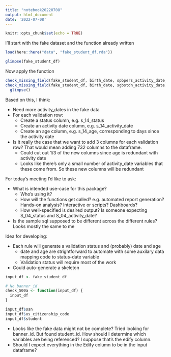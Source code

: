 ```yaml
---
title: "notebook20220708"
output: html_document
date: '2022-07-08'
---
```


```r
knitr::opts_chunk$set(echo = TRUE)
```


I'll start with the fake dataset and the function already written

```r
load(here::here("data", "fake_student_df.rda"))

glimpse(fake_student_df)
```

Now apply the function

```r
check_missing_field(fake_student_df, birth_date, spbpers_activity_date, s_14)
check_missing_field(fake_student_df, birth_date, sgbstdn_activity_date, s_14) %>% 
  glimpse()
```

Based on this, I think:

- Need more activity_dates in the fake data
- For each validation row:
    - Create a status column, e.g. s_14_status
    - Create an activity date column, e.g. s_14_activity_date
    - Create an age column, e.g. s_14_age, corresponding to days since the activity date
- Is it really the case that we want to add 3 columns for each validation row? That would mean adding 732 columns to the dataframe. 
    - Could cut out 1/3 of the new columns since age is redundant with activity date
    - Looks like there's only a small number of activity_date variables that these come from. So these new columns will be redundant


For today's meeting I'd like to ask:

- What is intended use-case for this package? 
    - Who's using it?
    - How will the functions get called? e.g. automated report generation? Hands-on analysis? Interactive or scripts? Dashboards?
    - How well-specified is desired output? Is someone expecting S_04_status and S_04_activity_date? 
- Is the sample sql supposed to be different across the different rules? Looks mostly the same to me

Idea for developing:

- Each rule will generate a validation status and (probably) date and age
    - date and age are strightforward to automate with some auxilary data mapping code to status-date variable
    - Validation status will require most of the work
- Could auto-generate a skeleton

```r
input_df <- fake_student_df

# No banner_id
check_S00a <- function(input_df) {
  input_df
}

input_df$ssn
input_df$us_citizenship_code
input_df$student
```

- Looks like the fake data might not be complete? Tried looking for banner_id. But found student_id. How should I determine which variables are being referenced? I suppose that's the edify column. 
- Should I expect everything in the Edify column to be in the input dataframe?

